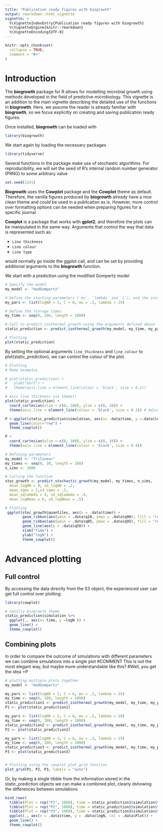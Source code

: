 ```yaml
---
title: "Publication ready figures with biogrowth"
output: rmarkdown::html_vignette
vignette: >
  %\VignetteIndexEntry{Publication ready figures with biogrowth}
  %\VignetteEngine{knitr::rmarkdown}
  %\VignetteEncoding{UTF-8}
---
```


```r
knitr::opts_chunk$set(
  collapse = TRUE,
  comment = "#>"
)
```

# Introduction  

The **biogrowth** package for R allows for modelling microbial growth using methods developed in the field of predictive microbiology. This vignette is an addition to the main vignette describing the detailed use of the functions in **biogrowth**. Here, we assume the reader is already familiar with **biogrowth**, so we focus explicitly on creating and saving publication ready figures. 

Once installed, **biogrowth** can be loaded with  

```r
library(biogrowth)
```

We start again by loading the necessary packages

```r
library(tidyverse)
```

Several functions in the package make use of stochastic algorithms. For reproducibility, we will set the seed of R's internal random number generator (PRNG) to some arbitrary value

```r
set.seed(1241)
```


**Biogrowth** uses the **Cowplot** package and the **Cowplot** theme as default. Therefore, the vanilla figures produced by **biogrowth** already have a nice clean theme and could be used in a publication as is. However, more control over formatting options can be needed when preparing figures for a specific journal.  

**Cowplot** is a package that works with **gplot2**, and therefore the plots can be manipulated in the same way. Arguments that control the way that data is represented such as:
  
* `Line thickness`
* `Line colour`
* `Line type`

would normally go inside the ggplot call, and can be set by providing additional arguments to the **biogrowth** function. 


We start with a prediction using the modified Gompertz model

```r
# Specify the model
my_model <- "modGompertz"

# Define the starting parameters (`mu`, `lambda` and `C`), and the initial count in a list
my_pars <- list(logN0 = 2, C = 6, mu = .2, lambda = 25)

# Define the storage times
my_time <- seq(0, 100, length = 1000)

# Call to predict_isothermal_growth using the arguments defined above
static_prediction <- predict_isothermal_growth(my_model, my_time, my_pars)

# Plotting
plot(static_prediction) 
```

By setting the optional arguments `line_thickness` and `line_colour` to plot(static_prediction), we can control the colour of the plot. 

```r
# Plotting
# Make examples

# plot(static_prediction) + 
#   ylab("bert") +
#   theme(axis.line = element_line(colour = 'black', size = 0.1))
```




```r
# Axis line thickness via theme()
plot(static_prediction) + 
  coord_cartesian(xlim = c(0, 100), ylim = c(0, 10)) +
  theme(axis.line = element_line(colour = 'black', size = 0.1)) # Adjust size and colour to taste

```

  

```r
P <-ggplot(static_prediction$simulation, aes(x= .data$time, y =.data$logN)) + 
  geom_line(color="red") +
  theme_cowplot()

P +
  coord_cartesian(xlim = c(0, 100), ylim = c(0, 10)) +
  theme(axis.line = element_line(colour = 'black', size = 0.4))
```

```r
# Defining parameters 
my_model <- "Trilinear"
my_times <- seq(0, 30, length = 100)
n_sims <- 1000

# Calling the function
stoc_growth <- predict_stochastic_growth(my_model, my_times, n_sims,
  mean_logN0 = 0, sd_logN0 = .2,
  mean_sqmu = 2,sd_sqmu = .3,
  mean_sqlambda = 4, sd_sqlambda = .4,
  mean_logNmax = 6, sd_logNmax = .5)

# Plotting
 ggplot(stoc_growth$quantiles, aes(x = .data$time)) +
        geom_ribbon(aes(ymin = .data$q10, ymax = .data$q90), fill = "red",  alpha = .3) +
        geom_ribbon(aes(ymin = .data$q05, ymax = .data$q95), fill = "red",  alpha = .2) +
        geom_line(aes(y = .data$q50)) +
        xlab("Time") +
        ylab("logN") +
        theme_cowplot() 
```






# Advanced plotting  

## Full control  
By accessing the data directly from the S3 object, the experienced user can get full control over plotting:  

```r
library(cowplot)

# Vanilla biogrowth theme
static_prediction$simulation %>%
  ggplot(., aes(x= time, y =logN )) + 
  geom_line() +
  theme_cowplot()
```

## Combining plots  
  
In order to compare the outcome of simulations with different parameters we can combine simulations into a single plot
#COMMENT This is not the most elegant way, but maybe more understandable like this?
#Well, you get the idea =P

```r
# plotting multiple plots together
my_model <- "modGompertz"

my_pars <- list(logN0 = 2, C = 6, mu = .2, lambda = 25)
my_time <- seq(0, 100, length = 1000)
static_prediction1 <- predict_isothermal_growth(my_model, my_time, my_pars)
P1 <- plot(static_prediction1)

my_pars <- list(logN0 = 2, C = 6, mu = .5, lambda = 10)
my_time <- seq(0, 100, length = 1000)
static_prediction2 <- predict_isothermal_growth(my_model, my_time, my_pars)
P2 <- plot(static_prediction2)

my_pars <- list(logN0 = 2, C = 6, mu = .3, lambda = 15)
my_time <- seq(0, 100, length = 1000)
static_prediction3 <- predict_isothermal_growth(my_model, my_time, my_pars)
P3 <- plot(static_prediction3)


# Plotting using the cowplot plot_grid function
plot_grid(P1, P2, P3, labels = "auto")


```
  
Or, by making a single tibble from the information stored in the static_prediction objects we can make a combined plot, clearly dshowing the differences between  simulations  

```r
bind_rows(
  tibble(Plot = rep("P1", 1000), time = static_prediction1$simulation$time, logN = static_prediction1$simulation$logN),
  tibble(Plot = rep("P2", 1000), time = static_prediction2$simulation$time, logN = static_prediction2$simulation$logN),
  tibble(Plot = rep("P3", 1000), time = static_prediction3$simulation$time, logN = static_prediction3$simulation$logN)) %>%
  ggplot(., aes(x = .data$time, y = .data$logN, col = .data$Plot)) + 
  geom_line() +
  theme_cowplot()

```



